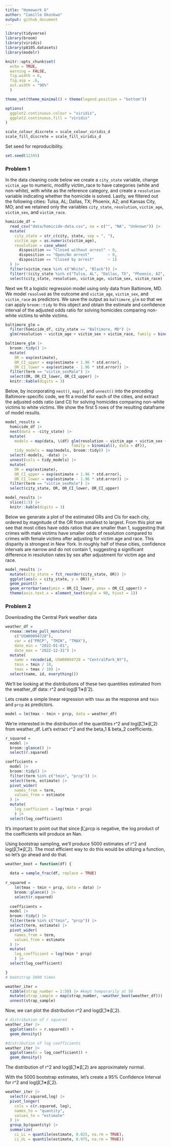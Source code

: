 ```yaml
---
title: "Homework 6"
author: "Camille Okonkwo"
output: github_document
---
```


```r
library(tidyverse)
library(broom)
library(viridis)
library(p8105.datasets)
library(modelr)

knitr::opts_chunk$set(
  echo = TRUE, 
  warning = FALSE,
  fig.width = 6, 
  fig.asp = .6, 
  out.width = "90%"
  )

theme_set(theme_minimal() + theme(legend.position = "bottom"))

options(
  ggplot2.continuous.colour = "viridis",
  ggplot2.continuous.fill = "viridis"
)

scale_colour_discrete = scale_colour_viridis_d
scale_fill_discrete = scale_fill_viridis_d
```

Set seed for reproducibility.

```r
set.seed(12345)
```


###  Problem 1

In the data cleaning code below we create a `city_state` variable, change `victim_age` to numeric, modifiy victim_race to have categories (white and non-white), with white as the reference category, and create a `resolution` variable indicating whether the homicide is solved. Lastly, we filtered out the following cities: Tulsa, AL; Dallas, TX; Phoenix, AZ; and Kansas City, MO; and we retained only the variables `city_state`, `resolution`, `victim_age`, `victim_sex`, and `victim_race`.

```r
homicide_df = 
  read_csv("data/homicide-data.csv", na = c("", "NA", "Unknown")) |> 
  mutate(
    city_state = str_c(city, state, sep = ", "),
    victim_age = as.numeric(victim_age),
    resolution = case_when(
      disposition == "Closed without arrest" ~ 0,
      disposition == "Open/No arrest"        ~ 0,
      disposition == "Closed by arrest"      ~ 1)
  ) |> 
  filter(victim_race %in% c("White", "Black")) |> 
  filter(!(city_state %in% c("Tulsa, AL", "Dallas, TX", "Phoenix, AZ", "Kansas City, MO"))) |> 
  select(city_state, resolution, victim_age, victim_sex, victim_race)
```

Next we fit a logistic regression model using only data from Baltimore, MD. We model `resolved` as the outcome and `victim_age`, `victim_sex`, and `victim_race` as predictors. We save the output as `baltimore_glm` so that we can apply `broom::tidy` to this object and obtain the estimate and confidence interval of the adjusted odds ratio for solving homicides comparing non-white victims to white victims.

```r
baltimore_glm = 
  filter(homicide_df, city_state == "Baltimore, MD") |> 
  glm(resolution ~ victim_age + victim_sex + victim_race, family = binomial(), data = _)

baltimore_glm |> 
  broom::tidy() |> 
  mutate(
    OR = exp(estimate), 
    OR_CI_upper = exp(estimate + 1.96 * std.error),
    OR_CI_lower = exp(estimate - 1.96 * std.error)) |> 
  filter(term == "victim_sexMale") |> 
  select(OR, OR_CI_lower, OR_CI_upper) |>
  knitr::kable(digits = 3)
```

Below, by incorporating `nest()`, `map()`, and `unnest()` into the preceding Baltimore-specific code, we fit a model for each of the cities, and extract the adjusted odds ratio (and CI) for solving homicides comparing non-white victims to white victims. We show the first 5 rows of the resulting dataframe of model results.

```r
model_results = 
  homicide_df |> 
  nest(data = -city_state) |> 
  mutate(
    models = map(data, \(df) glm(resolution ~ victim_age + victim_sex + victim_race, 
                             family = binomial(), data = df)),
    tidy_models = map(models, broom::tidy)) |> 
  select(-models, -data) |> 
  unnest(cols = tidy_models) |> 
  mutate(
    OR = exp(estimate), 
    OR_CI_upper = exp(estimate + 1.96 * std.error),
    OR_CI_lower = exp(estimate - 1.96 * std.error)) |> 
  filter(term == "victim_sexMale") |> 
  select(city_state, OR, OR_CI_lower, OR_CI_upper)

model_results |>
  slice(1:5) |> 
  knitr::kable(digits = 3)
```

Below we generate a plot of the estimated ORs and CIs for each city, ordered by magnitude of the OR from smallest to largest. From this plot we see that most cities have odds ratios that are smaller than 1, suggesting that crimes with male victims have smaller odds of resolution compared to crimes with female victims after adjusting for victim age and race. This disparity is strongest in New York. In roughly half of these cities, confidence intervals are narrow and do not contain 1, suggesting a significant difference in resolution rates by sex after adjustment for victim age and race.

```r
model_results |> 
  mutate(city_state = fct_reorder(city_state, OR)) |> 
  ggplot(aes(x = city_state, y = OR)) + 
  geom_point() + 
  geom_errorbar(aes(ymin = OR_CI_lower, ymax = OR_CI_upper)) + 
  theme(axis.text.x = element_text(angle = 90, hjust = 1))
```

### Problem 2

Downloading the Central Park weather data

```r
weather_df = 
  rnoaa::meteo_pull_monitors(
    c("USW00094728"),
    var = c("PRCP", "TMIN", "TMAX"), 
    date_min = "2022-01-01",
    date_max = "2022-12-31") |>
  mutate(
    name = recode(id, USW00094728 = "CentralPark_NY"),
    tmin = tmin / 10,
    tmax = tmax / 10) |>
  select(name, id, everything())
```

We'll be looking at the distributions of these two quantities estimated from the weather_df data: r^2 and log(β̂ 1∗β̂ 2). 

Lets create a simple linear regression with `tmax` as the response and  `tmin` and `prcp` as predictors. 
```r
model = lm(tmax ~ tmin + prcp, data = weather_df)
```


We're interested in the distribution of the quantities r^2 and log(β̂_1∗β̂_2) from weather_df. Let's extract r^2 and the beta_1 & beta_2 coefficients. 
```r
r_squared =
  model |> 
  broom::glance() |> 
  select(r.squared)

coefficients =
  model |> 
  broom::tidy() |>
  filter(term %in% c("tmin", "prcp")) |>
  select(term, estimate) |>
  pivot_wider(
    names_from = term,
    values_from = estimate
  ) |> 
  mutate(
    log_coefficient = log(tmin * prcp)
    ) |> 
  select(log_coefficient)
```

It's important to point out that since β̂_prcp is negative, the log product of the coefficients will produce an Nan.

Using bootstrap sampling, we'll produce 5000 estimates of r^2 and log(β̂_1∗β̂_2). The most efficient way to do this would be utilizing a function, so let's go ahead and do that. 
```r
weather_boot = function(df) {
  
  data = sample_frac(df, replace = TRUE)
  
r_squared =
    lm(tmax ~ tmin + prcp, data = data) |>
    broom::glance() |>
    select(r.squared)
  
  coefficients =
  model |> 
  broom::tidy() |>
  filter(term %in% c("tmin", "prcp")) |>
  select(term, estimate) |>
  pivot_wider(
    names_from = term,
    values_from = estimate
  ) |> 
  mutate(
    log_coefficient = log(tmin * prcp)
    ) |> 
  select(log_coefficient)

}
# bootstrap 5000 times

weather_iter =
  tibble(strap_number = 1:50) |> #kept temporarily at 50
  mutate(strap_sample = map(strap_number, ~weather_boot(weather_df))) |> 
  unnest(strap_sample)
```

Now, we can plot the distribution r^2 and log(β̂_1∗β̂_2). 
```r

# distribution of r squared 
weather_iter |> 
  ggplot(aes(x = r.squared)) + 
  geom_density()

#distribution of log coefficients
weather_iter |> 
  ggplot(aes(x = log_coefficient)) +
  geom_density()
```

The distribution of r^2 and log(β̂_1∗β̂_2) are approximately normal. 

With the 5000 bootstrap estimates, let's create a 95% Confidence Interval for r^2 and  log(β̂_1∗β̂_2). 
```r
weather_iter |> 
  select(r.squared,log) |> 
  pivot_longer(
    cols = c(r.squared, log),
    names_to = "quantity", 
    values_to = "estimate"
  ) |> 
  group_by(quantity) |> 
  summarize(
    ci_LL = quantile(estimate, 0.025, na.rm = TRUE),
    ci_UL = quantile(estimate, 0.975, na.rm = TRUE))
```




